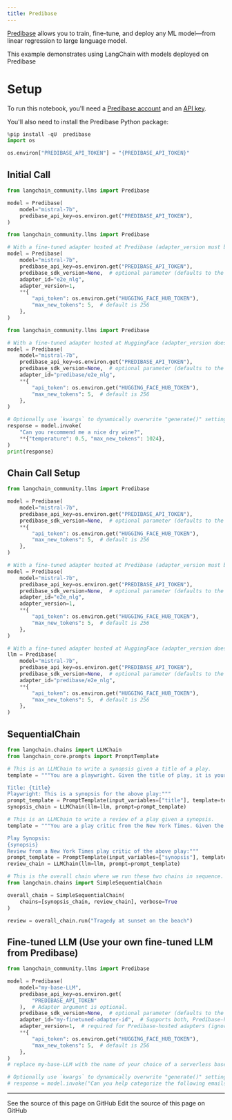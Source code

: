 ```yaml
---
title: Predibase
---
```


[Predibase](https://predibase.com/) allows you to train, fine-tune, and deploy any ML model—from linear regression to large language model.

This example demonstrates using LangChain with models deployed on Predibase

# Setup

To run this notebook, you'll need a [Predibase account](https://predibase.com/free-trial/?utm_source=langchain) and an [API key](https://docs.predibase.com/sdk-guide/intro).

You'll also need to install the Predibase Python package:

```python
%pip install -qU  predibase
import os

os.environ["PREDIBASE_API_TOKEN"] = "{PREDIBASE_API_TOKEN}"
```

## Initial Call

```python
from langchain_community.llms import Predibase

model = Predibase(
    model="mistral-7b",
    predibase_api_key=os.environ.get("PREDIBASE_API_TOKEN"),
)
```

```python
from langchain_community.llms import Predibase

# With a fine-tuned adapter hosted at Predibase (adapter_version must be specified).
model = Predibase(
    model="mistral-7b",
    predibase_api_key=os.environ.get("PREDIBASE_API_TOKEN"),
    predibase_sdk_version=None,  # optional parameter (defaults to the latest Predibase SDK version if omitted)
    adapter_id="e2e_nlg",
    adapter_version=1,
    **{
        "api_token": os.environ.get("HUGGING_FACE_HUB_TOKEN"),
        "max_new_tokens": 5,  # default is 256
    },
)
```

```python
from langchain_community.llms import Predibase

# With a fine-tuned adapter hosted at HuggingFace (adapter_version does not apply and will be ignored).
model = Predibase(
    model="mistral-7b",
    predibase_api_key=os.environ.get("PREDIBASE_API_TOKEN"),
    predibase_sdk_version=None,  # optional parameter (defaults to the latest Predibase SDK version if omitted)
    adapter_id="predibase/e2e_nlg",
    **{
        "api_token": os.environ.get("HUGGING_FACE_HUB_TOKEN"),
        "max_new_tokens": 5,  # default is 256
    },
)
```

```python
# Optionally use `kwargs` to dynamically overwrite "generate()" settings.
response = model.invoke(
    "Can you recommend me a nice dry wine?",
    **{"temperature": 0.5, "max_new_tokens": 1024},
)
print(response)
```

## Chain Call Setup

```python
from langchain_community.llms import Predibase

model = Predibase(
    model="mistral-7b",
    predibase_api_key=os.environ.get("PREDIBASE_API_TOKEN"),
    predibase_sdk_version=None,  # optional parameter (defaults to the latest Predibase SDK version if omitted)
    **{
        "api_token": os.environ.get("HUGGING_FACE_HUB_TOKEN"),
        "max_new_tokens": 5,  # default is 256
    },
)
```

```python
# With a fine-tuned adapter hosted at Predibase (adapter_version must be specified).
model = Predibase(
    model="mistral-7b",
    predibase_api_key=os.environ.get("PREDIBASE_API_TOKEN"),
    predibase_sdk_version=None,  # optional parameter (defaults to the latest Predibase SDK version if omitted)
    adapter_id="e2e_nlg",
    adapter_version=1,
    **{
        "api_token": os.environ.get("HUGGING_FACE_HUB_TOKEN"),
        "max_new_tokens": 5,  # default is 256
    },
)
```

```python
# With a fine-tuned adapter hosted at HuggingFace (adapter_version does not apply and will be ignored).
llm = Predibase(
    model="mistral-7b",
    predibase_api_key=os.environ.get("PREDIBASE_API_TOKEN"),
    predibase_sdk_version=None,  # optional parameter (defaults to the latest Predibase SDK version if omitted)
    adapter_id="predibase/e2e_nlg",
    **{
        "api_token": os.environ.get("HUGGING_FACE_HUB_TOKEN"),
        "max_new_tokens": 5,  # default is 256
    },
)
```

## SequentialChain

```python
from langchain.chains import LLMChain
from langchain_core.prompts import PromptTemplate
```

```python
# This is an LLMChain to write a synopsis given a title of a play.
template = """You are a playwright. Given the title of play, it is your job to write a synopsis for that title.

Title: {title}
Playwright: This is a synopsis for the above play:"""
prompt_template = PromptTemplate(input_variables=["title"], template=template)
synopsis_chain = LLMChain(llm=llm, prompt=prompt_template)
```

```python
# This is an LLMChain to write a review of a play given a synopsis.
template = """You are a play critic from the New York Times. Given the synopsis of play, it is your job to write a review for that play.

Play Synopsis:
{synopsis}
Review from a New York Times play critic of the above play:"""
prompt_template = PromptTemplate(input_variables=["synopsis"], template=template)
review_chain = LLMChain(llm=llm, prompt=prompt_template)
```

```python
# This is the overall chain where we run these two chains in sequence.
from langchain.chains import SimpleSequentialChain

overall_chain = SimpleSequentialChain(
    chains=[synopsis_chain, review_chain], verbose=True
)
```

```python
review = overall_chain.run("Tragedy at sunset on the beach")
```

## Fine-tuned LLM (Use your own fine-tuned LLM from Predibase)

```python
from langchain_community.llms import Predibase

model = Predibase(
    model="my-base-LLM",
    predibase_api_key=os.environ.get(
        "PREDIBASE_API_TOKEN"
    ),  # Adapter argument is optional.
    predibase_sdk_version=None,  # optional parameter (defaults to the latest Predibase SDK version if omitted)
    adapter_id="my-finetuned-adapter-id",  # Supports both, Predibase-hosted and HuggingFace-hosted adapter repositories.
    adapter_version=1,  # required for Predibase-hosted adapters (ignored for HuggingFace-hosted adapters)
    **{
        "api_token": os.environ.get("HUGGING_FACE_HUB_TOKEN"),
        "max_new_tokens": 5,  # default is 256
    },
)
# replace my-base-LLM with the name of your choice of a serverless base model in Predibase
```

```python
# Optionally use `kwargs` to dynamically overwrite "generate()" settings.
# response = model.invoke("Can you help categorize the following emails into positive, negative, and neutral?", **{"temperature": 0.5, "max_new_tokens": 1024})
```

---

<CardGroup cols={2}>
  <Card title="View Source" icon="eye" href="https://github.com/langchain-ai/docs/blob/main/src/oss/python/integrations/llms/predibase.mdx">
    See the source of this page on GitHub
  </Card>
  <Card title="Edit Source" icon="pen-to-square" href="https://github.com/langchain-ai/docs/edit/main/src/oss/python/integrations/llms/predibase.mdx">
    Edit the source of this page on GitHub
  </Card>
</CardGroup>
